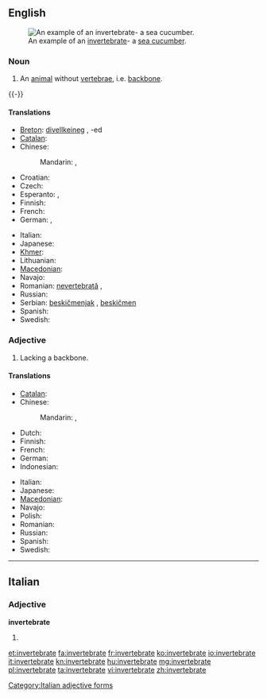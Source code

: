==English==
{{wikipedia}}
[[Image:Thelenota ananas.jpg|thumb|An example of an [[invertebrate]]- a [[sea cucumber]].]]

===Noun===
{{en-noun}}

# An [[animal]] without [[vertebra]]e, i.e. [[backbone]].
{{-}}

====Translations====
{{trans-top|animal without backbone}}
* [[Breton]]: [[divellkeineg]] {{m}}, -ed {{p}}
* [[Catalan]]: {{t|ca|invertebrat|m}}
* Chinese:
*: Mandarin: {{t|zh|無脊椎動物|sc=Hani}}, {{t|zh|无脊椎动物|tr=wújǐzhuī dòngwù|sc=Hani}}
* Croatian: {{t|hr|beskralješnjak|m}}
* Czech: {{t-|cs|bezobratlý|m}}
* Esperanto: {{t-|eo|malvertebrulo|xs=Esperanto}}, {{t|eo|senvertebrulo}}
* Finnish: {{t-|fi|selkärangaton}}
* French: {{t|fr|invertébré|m}}
* German: {{t|de|Invertebrat|n}}, {{t|de|Wirbelloses|n}}
{{trans-mid}}
* Italian: {{t-|it|invertebrato|m}}
* Japanese: {{t|ja|無脊椎動物|tr=むせきついどうぶつ, musekitsui dōbutsu|sc=Jpan}}
* [[Khmer]]: {{t|km|សត្វឥតឆ្អឹងកង|tr=sat it che eng kong|sc=Khmr}}
* Lithuanian: {{t|lt|bestuburis|m|xs=Lithuanian}}
* [[Macedonian]]: {{t|mk|безрбетнички|m|tr=bezrbétnički}}
* Navajo: {{tø|nv|naaldeehii bíígháán ádaadinígíí}}
* Romanian: [[nevertebrată]] {{f}}, {{t|ro|nevertebrat|m}}
* Russian: {{t|ru|беспозвоночное|n|tr=bespozvonóčnoje}}
* Serbian: [[beskičmenjak]] {{m}}, [[beskičmen]] {{m}}
* Spanish: {{t|es|invertebrado|m}}
* Swedish: {{t|sv|ryggradslöst djur|n}}
{{trans-bottom}}

===Adjective===
{{en-adj}}

# Lacking a backbone.

====Translations====
{{trans-top|lacking backbone}}
* [[Catalan]]: {{t|ca|invertebrat}}
* Chinese:
*: Mandarin: {{t|zh|無脊椎|sc=Hani}}, {{t|zh|无脊椎|tr=wújǐzhuī|sc=Hani}}
* Dutch: {{t-|nl|ongewerveld}}
* Finnish: {{t-|fi|selkärangaton}}
* French: {{t|fr|invertébré}}
* German: {{t-|de|wirbellos}}
* Indonesian: {{t-|id|invertebrata|xs=Indonesian}}
{{trans-mid}}
* Italian: {{t-|it|invertebrato}}
* Japanese: {{t|ja|無脊椎|tr=むせきつい, musekitsui|sc=Jpan}}
* [[Macedonian]]: {{t|mk|безрбетник|m|tr=bez'rbetnik}}
* Navajo: {{tø|nv|bíígháán ádaadinígíí}}
* Polish: {{t|pl|bezkręgowiec}}
* Romanian: {{t|ro|nevertebrat|m|n}}
* Russian: {{t|ru|беспозвоночный|tr=bespozvonóčnyj}}
* Spanish: {{t|es|invertebrado}}
* Swedish: {{t|sv|ryggradslös}}
{{trans-bottom}}

----

==Italian==

===Adjective===
'''invertebrate''' {{p}}

# {{feminine of|invertebrato#Adjective|invertebrato}}

[[Category:Italian adjective forms]]

[[et:invertebrate]]
[[fa:invertebrate]]
[[fr:invertebrate]]
[[ko:invertebrate]]
[[io:invertebrate]]
[[it:invertebrate]]
[[kn:invertebrate]]
[[hu:invertebrate]]
[[mg:invertebrate]]
[[pl:invertebrate]]
[[ta:invertebrate]]
[[vi:invertebrate]]
[[zh:invertebrate]]